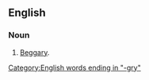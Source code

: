 ==English==

===Noun===
{{en-noun|-}}

# {{lb|en|archaic}} [[beggary|Beggary]].

[[Category:English words ending in "-gry"]]